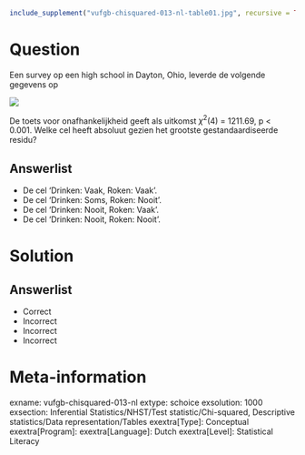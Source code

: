 ```r
include_supplement("vufgb-chisquared-013-nl-table01.jpg", recursive = TRUE)
```

Question
========
Een survey op een high school in Dayton, Ohio, leverde de volgende gegevens op

![](vufgb-chisquared-013-nl-table01.jpg)

De toets voor onafhankelijkheid geeft als uitkomst $\chi^{2}$(4) = 1211.69, p < 0.001. Welke cel heeft absoluut gezien het grootste gestandaardiseerde residu?
  
Answerlist
----------
* De cel ‘Drinken: Vaak, Roken: Vaak’.
* De cel ‘Drinken: Soms, Roken: Nooit’.
* De cel ‘Drinken: Nooit, Roken: Vaak’.
* De cel ‘Drinken: Nooit, Roken: Nooit’.

Solution
========

Answerlist
----------
* Correct
* Incorrect
* Incorrect
* Incorrect

Meta-information
================
exname: vufgb-chisquared-013-nl
extype: schoice
exsolution: 1000
exsection: Inferential Statistics/NHST/Test statistic/Chi-squared, Descriptive statistics/Data representation/Tables
exextra[Type]: Conceptual
exextra[Program]: 
exextra[Language]: Dutch
exextra[Level]: Statistical Literacy
